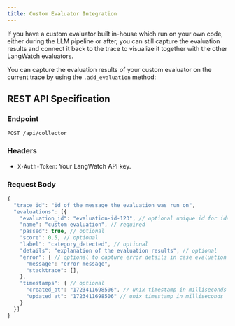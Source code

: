 ```yaml
---
title: Custom Evaluator Integration
---
```


If you have a custom evaluator built in-house which run on your own code, either during the LLM pipeline or after, you can still capture the evaluation results
and connect it back to the trace to visualize it together with the other LangWatch evaluators.


<Tabs>
<Tab title="Python">

You can capture the evaluation results of your custom evaluator on the current trace by using the `.add_evaluation` method:

<PythonCustomEvaluation />

</Tab>
<Tab title="REST API">

## REST API Specification

### Endpoint

`POST /api/collector`

### Headers

- `X-Auth-Token`: Your LangWatch API key.

### Request Body

```javascript
{
  "trace_id": "id of the message the evaluation was run on",
  "evaluations": [{
    "evaluation_id": "evaluation-id-123", // optional unique id for identifying the evaluation, if not provided, a random id will be generated
    "name": "custom evaluation", // required
    "passed": true, // optional
    "score": 0.5, // optional
    "label": "category_detected", // optional
    "details": "explanation of the evaluation results", // optional
    "error": { // optional to capture error details in case evaluation had an error
      "message": "error message",
      "stacktrace": [],
    },
    "timestamps": { // optional
      "created_at": "1723411698506", // unix timestamp in milliseconds
      "updated_at": "1723411698506" // unix timestamp in milliseconds
    }
  }]
}
```
</Tab>
</Tabs>